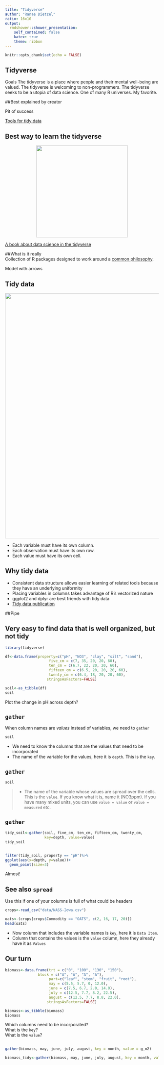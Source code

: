 ```yaml
---
title: "Tidyverse"
author: "Ranae Dietzel"
ratio: 16x10
output:
  rmdshower::shower_presentation:
    self_contained: false
    katex: true
    theme: ribbon
---
```


```r
knitr::opts_chunk$set(echo = FALSE)
```

## Tidyverse  

Goals
The tidyverse is a place where people and their mental well-being are valued. The tidyverse is welcoming to non-programmers. The tidyverse seeks to be a utopia of data science. One of many R universes. My favorite.  

##Best explained by creator  

Pit of success

[Tools for tidy data](https://channel9.msdn.com/Events/useR-international-R-User-conference/useR2016/Towards-a-grammar-of-interactive-graphics)

## Best way to learn the tidyverse 

 <center><img src="images/r4ds_cover.jpg" width="300px" /></center>  
 [A book about data science in the tidyverse](http://r4ds.had.co.nz/)
 

##What is it really  
Collection of R packages designed to work around a [common philosophy](https://cran.r-project.org/web/packages/tidyverse/vignettes/manifesto.html). 

Model with arrows

## Tidy data  

 <center><img src="images/tidy_1.png" width="800px" /></center>  
 
 * Each variable must have its own column.    
 * Each observation must have its own row.  
 * Each value must have its own cell.  

## Why tidy data  

* Consistent data structure allows easier learning of related tools because they have an underlying uniformity  
* Placing variables in columns takes advantage of R's vectorized nature  
* ggplot2 and dplyr are best friends with tidy data  
* [Tidy data publication](http://vita.had.co.nz/papers/tidy-data.pdf)

##Pipe

##  Very easy to find data that is well organized, but not tidy 

```r
library(tidyverse)
```

```r
df<-data.frame(property=c("pH", "NO3", "clay", "silt", "sand"),
                    five_cm = c(7, 35, 20, 20, 60),
                    ten_cm = c(6.7, 22, 20, 20, 60),
                    fifteen_cm = c(6.5, 20, 20, 20, 60),
                    twenty_cm = c(6.4, 18, 20, 20, 60),
                   stringsAsFactors=FALSE)

soil<-as_tibble(df)
soil
```

Plot the change in pH across depth?

##  `gather`  
When column names are *values* instead of variables, we need to `gather` 
```r
soil
```

* We need to know the columns that are the values that need to be incorporated  
* The name of the variable for the values, here it is `depth`. This is the `key`.  


##  `gather`  
 
```r
soil
```

> * The name of the variable whose values are spread over the cells. This is the  `value`. If you know what it is, name it (NO3ppm). If you have many mixed units, you can use `value = value` or `value = measured` etc.

## `gather`  
```r
tidy_soil<-gather(soil, five_cm, ten_cm, fifteen_cm, twenty_cm, 
                  key=depth, value=value)
tidy_soil
```

##  
```r
filter(tidy_soil, property == "pH")%>%
ggplot(aes(x=depth, y=value))+
  geom_point(size=3)
```
Almost!  

##  See also  `spread`

Use this if one of your columns is full of what could be headers
```r
crops<-read_csv("data/NASS-Iowa.csv")
```

```r
oats<-(crops[crops$Commodity == "OATS", c(2, 16, 17, 20)])  
head(oats)
```

* Now column that includes the variable names is `key`, here it is `Data Item`.  
* Column that contains the values is the `value` column, here they already have it as `Values` 


##  Our turn 
```r
biomass<-data.frame(trt = c("0", "100", "130", "150"),
               block = c("A", "A", "A", "A"),
                    part=c("leaf", "stem", "fruit", "root"),
                    may = c(5.5, 5.7, 0, 12.0),
                    june = c(7.5, 6.7, 2.0, 14.0),
                    july = c(12.5, 7.7, 8.2, 22.5),
                    august = c(12.5, 7.7, 8.8, 22.0),
                   stringsAsFactors=FALSE)

biomass<-as_tibble(biomass)
biomass

```  

Which columns need to be incorporated?  
What is the `key`?  
What is the `value`?  

##  
```r
gather(biomass, may, june, july, august, key = month, value = g_m2)
```

```r
biomass_tidy<-gather(biomass, may, june, july, august, key = month, value = g_m2)
```


